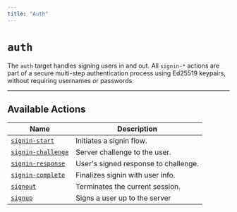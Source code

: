 ```yaml
---
title: "Auth"
---
```


# `auth`

The `auth` target handles signing users in and out.
All `signin-*` actions are part of a secure multi-step authentication process using Ed25519 keypairs, without requiring usernames or passwords.

---

## Available Actions

| Name                                        | Description                          |
|---------------------------------------------|--------------------------------------|
| [`signin-start`](/protocol/auth/signin)     | Initiates a signin flow.             |
| [`signin-challenge`](/protocol/auth/signin) | Server challenge to the user.        |
| [`signin-response`](/protocol/auth/signin)  | User's signed response to challenge. |
| [`signin-complete`](/protocol/auth/signin)  | Finalizes signin with user info.     |
| [`signout`](/protocol/auth/signout)         | Terminates the current session.      |
| [`signup`](/protocol/auth/signup)           | Signs a user up to the server        |